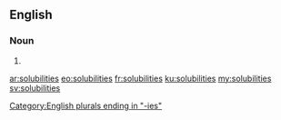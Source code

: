 ==English==

===Noun===
{{head|en|plural}}

# {{plural of|solubility|lang=en|nocat=1}}

[[Category:English plurals ending in "-ies"]]

[[ar:solubilities]]
[[eo:solubilities]]
[[fr:solubilities]]
[[ku:solubilities]]
[[my:solubilities]]
[[sv:solubilities]]